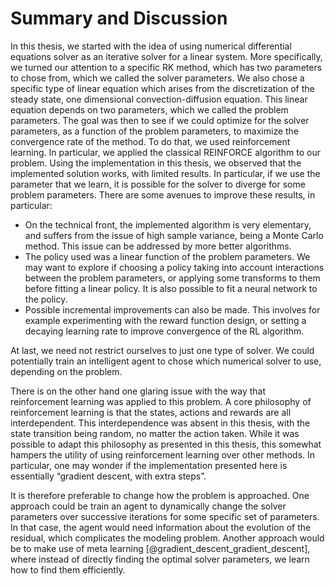 # Summary and Discussion

In this thesis, we started  with the idea of using numerical differential equations solver as an iterative solver for a linear system. More specifically, we turned our attention to a specific RK  method, which has two parameters to chose from, which we called the solver parameters. We also chose a specific type of linear equation which arises from the discretization of the steady state, one dimensional convection-diffusion equation. This linear equation depends on two parameters, which we called the problem parameters. The goal was then to see if we could optimize for the solver parameters, as a function of the problem parameters, to maximize the convergence rate of the method. To do that, we used reinforcement learning. In particular, we applied the classical REINFORCE algorithm to our problem. Using the implementation in this thesis, we observed that the implemented solution works, with limited results. In particular, if we use the parameter that we learn, it is possible for the solver to diverge for some problem parameters. There are some avenues to improve these results, in particular: 

- On the technical front, the implemented algorithm is very elementary, and suffers from the issue of high sample variance, being a Monte Carlo method. This issue can be addressed by more better algorithms.
- The policy used was a linear function of the problem parameters. We may want to explore if choosing a policy taking into account interactions between the problem parameters, or applying some transforms to them before fitting a linear policy. It is also possible to fit a neural network to the policy.
- Possible incremental improvements can also be made. This involves for example experimenting with the reward function design, or setting a decaying learning rate to improve convergence of the RL algorithm.

At last, we need not restrict ourselves to just one type of solver. We could potentially train an intelligent agent to chose which numerical solver to use, depending on the problem. 

There is on the other hand one glaring issue with the way that reinforcement learning was applied to this problem. A core philosophy of reinforcement learning is that the states, actions and rewards are all interdependent. This interdependence was absent in this thesis, with the state transition being random, no matter the action taken. While it was possible to adapt this philosophy as presented in this thesis, this somewhat hampers the utility of using reinforcement learning over other methods. In particular, one may wonder if the implementation presented here is essentially "gradient descent, with extra steps". 

It is therefore preferable to change how the problem is approached. One approach could be train an agent to dynamically change the solver parameters over successive iterations for some specific set of parameters. In that case, the agent would need information about the evolution of the residual, which complicates the modeling problem. Another approach would be to make use of meta learning [@gradient_descent_gradient_descent], where instead of directly finding the optimal solver parameters, we learn how to find them efficiently.   

